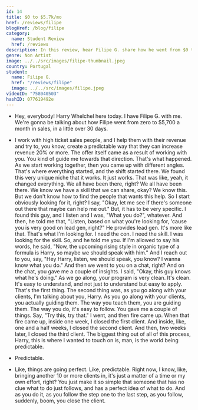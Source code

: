 ```yaml
---
id: 14
title: $0 to $5.7k/mo
href: /reviews/filipe
blogHref: /blog/filipe
category:
  name: Student Review
  href: /reviews
description: In this review, hear Filipe G. share how he went from $0 to $5.7k/mo in a little over 30 days helping high ticket sales professionals lift their close rate through buyer mirroring.
genre: Non Artist
image: ../../src/images/filipe-thumbnail.jpeg
country: Portugal
student:
  name: Filipe G.
  href: "/reviews/filipe"
  image: ../../src/images/filipe.jpeg
videoID: "758040503"
hashID: 077619492e
---
```


- Hey, everybody! Harry Whelchel here today. I have Filipe G. with me. We're gonna be talking about how Filipe went from zero to $5,700 a month in sales, in a little over 30 days.

- I work with high ticket sales people, and I help them with their revenue and try to, you know, create a predictable way that they can increase revenue 20% or more. The offer itself came as a result of working with you. You kind of guide me towards that direction. That's what happened. As we start working together, then you came up with different angles. That's where everything started, and the shift started there. We found this very unique niche that it works. It just works. That was like, yeah, it changed everything. We all have been there, right? We all have been there. We know we have a skill that we can share, okay? We know this. But we don't know how to find the people that wants this help. So I start obviously looking for it, right? I say, "Okay, let me see if there's someone out there that maybe can help me out." But, it has to be very specific. I found this guy, and I listen and I was, "What you do?", whatever. And then, he told me that, "Listen, based on what you're looking for, 'cause you is very good on lead gen, right?" He provides lead gen. It's more like that. That's what I'm looking for. I need the con. I need the skill. I was looking for the skill. So, and he told me you. If I'm allowed to say his words, he said, "Now, the upcoming rising style in organic type of a formula is Harry, so maybe we should speak with him." And I reach out to you, say, "Hey Harry, listen, we should speak, you know? I wanna know what you do." And then we went to you on a chat, right? And on the chat, you gave me a couple of insights. I said, "Okay, this guy knows what he's doing." As we go along, your program is very clean. It's clean. It's easy to understand, and not just to understand but easy to apply. That's the first thing. The second thing was, as you go along with your clients, I'm talking about you, Harry. As you go along with your clients, you actually guiding them. The way you teach them, you are guiding them. The way you do, it's easy to follow. You gave me a couple of things. Say, "Try this, try that." I went, and then fire came up. When that fire came up, inside one week, I closed the first client. And inside, like, one and a half weeks, I closed the second client. And then, two weeks later, I closed the third client. The biggest thing out of all of this process, Harry, this is where I wanted to touch on is, man, is the world being predictable.

- Predictable.

- Like, things are going perfect. Like, predictable. Right now, I know, like, bringing another 10 or more clients in, it's just a matter of a time or my own effort, right? You just make it so simple that someone that has no clue what to do just follows, and has a perfect idea of what to do. And as you do it, as you follow the step one to the last step, as you follow, suddenly, boom, you close the client.
